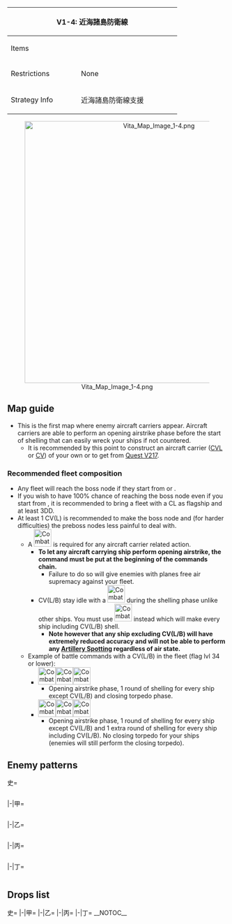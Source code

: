 {| class="article-table" style="width:100%;"
|-
! colspan="2" style="text-align:center;width:70%;" | V1-4: 近海諸島防衛線
| rowspan="3" style="text-align:center;width:30%;" | [[File:Vita Map Banner 1-4.png|400px]]
|-
! Items
| {{Ammo}}{{Steel}}{{Bauxite}}
|-
! Restrictions
| None
|-
! Strategy Info
|近海諸島防衛線支援
|近海諸島防衛線に我が艦隊を投入、<br>同防衛線を支援、敵侵攻艦隊を迎撃せよ！
|}
<center>[[File:Vita Map Image 1-4.png|600px]]</center>
==Map guide==
{{MapBranchingTable
|id = V1-4
|0 -> A, C, B/resource = * Random:
** 30% chance for A.
** 30% chance for B.
** 40% chance for C.
|D/resource -> H/resource, F = * Random 50%/50% chance
|G -> J,I = *Go to J if CL is flagship and DD ≧ 3
*Else, random:
** 45% chance for I.
** 55% chance for J.
}}

*This is the first map where enemy aircraft carriers appear. Aircraft carriers are able to perform an opening airstrike phase before the start of shelling that can easily wreck your ships if not countered.
**It is recommended by this point to construct an aircraft carrier ([[CVL]] or [[CV]]) of your own or to get {{ShipLink|Akagi}} from [[Kancolle Kai:Quests#V217|Quest V217]].
===Recommended fleet composition===
*Any fleet will reach the boss node if they start from {{Event/Route|A|red}} or {{Event/Route|C|red}}.
*If you wish to have 100% chance of reaching the boss node even if you start from {{Event/Route|B|green}}, it is recommended to bring a fleet with a CL as flagship and at least 3DD.
*At least 1 CV(L) is recommended to make the boss node and (for harder difficulties) the preboss nodes less painful to deal with.
**A [[File:Combat command (7).png|40px]] is required for any aircraft carrier related action.
***'''To let any aircraft carrying ship perform opening airstrike, the command must be put at the beginning of the commands chain.'''
****Failure to do so will give enemies with planes free air supremacy against your fleet.
***CV(L/B) stay idle with a [[File:Combat command (2).png|40px]] during the shelling phase unlike other ships. You must use [[File:Combat command (7).png|40px]] instead which will make every ship including CV(L/B) shell.
****'''Note however that any ship excluding CV(L/B) will have extremely reduced accuracy and will not be able to perform any [[Artillery Spotting]] regardless of air state.'''
**Example of battle commands with a CV(L/B) in the fleet (flag lvl 34 or lower):
***[[File:Combat command (7).png|40px]][[File:Combat command (2).png|40px]][[File:Combat command (3).png|40px]]
****Opening airstrike phase, 1 round of shelling for every ship except CV(L/B) and closing torpedo phase.
***[[File:Combat command (7).png|40px]][[File:Combat command (2).png|40px]][[File:Combat command (7).png|40px]]
****Opening airstrike phase, 1 round of shelling for every ship except CV(L/B) and 1 extra round of shelling for every ship including CV(L/B). No closing torpedo for your ships (enemies will still perform the closing torpedo).
==Enemy patterns==
<tabber>史=
<div class="scrollable" style="width:800px;max-height:400px;overflow:auto;">
{{Map/Nodes|name=敵偵察艦隊a群
|A
|Normal/BaseXP
|{{Formation|Line Ahead}}{{Formation|Double Line}}
|110
|527
|555
|555
|575
|575
|-
}}
{{Map/Nodes|name=敵偵察艦隊b群
|C
|Normal/BaseXP
|{{Formation|Line Ahead}}{{Formation|Double Line}}
|110
|527
|527
|555
|575
|575
|-
}}
{{Map/Nodes|name=敵先遣任務部隊B群
|F
|Normal/BaseXP
|{{Formation|Diamond}}
|140
|560
|560
|560
|527
|575
|575
|-
|F
|Normal/BaseXP
|{{Formation|Diamond}}
|130
|560
|560
|527
|555
|575
|575
|-
}}
{{Map/Nodes|name=敵先遣任務部隊A群
|G
|Normal/BaseXP
|{{Formation|Diamond}}
|150
|560
|560
|560
|527
|576
|576
|-
|G
|Normal/BaseXP
|{{Formation|Diamond}}
|140
|560
|560
|527
|555
|575
|575
|-
}}
{{Map/Nodes|name=敵支援艦隊
|I
|Normal/BaseXP
|{{Formation|Line Ahead}}
|150
|529
|555
|521
|575
|575
|575
|-
|I
|Normal/BaseXP
|{{Formation|Line Ahead}}
|150
|529
|555
|521
|521
|575
|575
|-
}}
{{Map/Nodes|name=敵機動部隊
|J
|Boss/BaseXP
|{{Formation|Diamond}}
|180
|528
|528
|527
|519
|576
|576
|-
|J
|Boss/BaseXP
|{{Formation|Diamond}}
|170
|528
|528
|522
|519
|575
|575
|-
}}
</div> <!-- overflow -->
|-|甲=
<div class="scrollable" style="width:800px;max-height:400px;overflow:auto;">
{{Map/Nodes|name=敵偵察艦隊a群
|A
|Normal/BaseXP
|{{Formation|Line Ahead}}
|100
|527
|555
|575
|575
|575
|-
|A
|Normal/BaseXP
|{{Formation|Line Ahead}}{{Formation|Double Line}}
|90
|527
|519
|575
|575
|-
}}
{{Map/Nodes|name=敵偵察艦隊b群
|C
|Normal/BaseXP
|{{Formation|Line Ahead}}
|100
|527
|555
|575
|575
|575
|-
|C
|Normal/BaseXP
|{{Formation|Line Ahead}}{{Formation|Double Line}}
|90
|527
|519
|518
|575
|575
|-
}}
{{Map/Nodes|name=敵先遣任務部隊B群
|F
|Normal/BaseXP
|{{Formation|Diamond}}
|125
|560
|523
|522
|519
|575
|575
|-
|F
|Normal/BaseXP
|{{Formation|Diamond}}
|120
|523
|523
|522
|519
|575
|575
|-
|F
|Normal/BaseXP
|{{Formation|Diamond}}
|110
|523
|523
|522
|519
|501
|501
|-
}}
{{Map/Nodes|name=敵先遣任務部隊A群
|G
|Normal/BaseXP
|{{Formation|Diamond}}
|130
|560
|560
|522
|519
|575
|575
|-
|G
|Normal/BaseXP
|{{Formation|Diamond}}
|120
|560
|523
|522
|519
|575
|575
|-
|G
|Normal/BaseXP
|{{Formation|Diamond}}
|110
|523
|523
|522
|575
|501
|501
|-
}}
{{Map/Nodes|name=敵支援艦隊
|I
|Normal/BaseXP
|{{Formation|Line Ahead}}
|140
|529
|521
|521
|519
|575
|575
|-
|I
|Normal/BaseXP
|{{Formation|Line Ahead}}
|130
|529
|521
|521
|506
|502
|502
|-
|I
|Normal/BaseXP
|{{Formation|Line Ahead}}
|130
|524
|521
|521
|506
|502
|502
|-
}}
{{Map/Nodes|name=敵機動部隊
|J
|Boss/BaseXP
|{{Formation|Diamond}}
|160
|528
|525
|522
|519
|575
|575
|-
|J
|Boss/BaseXP
|{{Formation|Diamond}}
|150
|528
|525
|522
|519
|501
|501
|-
|J
|Boss/BaseXP
|{{Formation|Diamond}}
|140
|525
|525
|522
|506
|501
|501
|-
}}
</div> <!-- overflow -->
|-|乙=
<div class="scrollable" style="width:800px;max-height:400px;overflow:auto;">
{{Map/Nodes|name=敵偵察艦隊a群
|A
|Normal/BaseXP
|{{Formation|Line Ahead}}{{Formation|Double Line}}
|80
|519
|509
|501
|501
|-
|A
|Normal/BaseXP
|{{Formation|Line Ahead}}{{Formation|Double Line}}
|80
|506
|505
|502
|502
|-
}}
{{Map/Nodes|name=敵偵察艦隊b群
|C
|Normal/BaseXP
|{{Formation|Line Ahead}}{{Formation|Double Line}}
|80
|509
|506
|501
|501
|501
|-
|C
|Normal/BaseXP
|{{Formation|Line Ahead}}{{Formation|Double Line}}
|70
|506
|505
|501
|501
|501
|-
}}
{{Map/Nodes|name=敵先遣任務部隊B群
|F
|Normal/BaseXP
|{{Formation|Line Ahead}}
|90
|510
|510
|506
|501
|501
|-
|F
|Normal/BaseXP
|{{Formation|Double Line}}
|90
|510
|509
|506
|501
|501
|-
|F
|Normal/BaseXP
|{{Formation|Line Ahead}}{{Formation|Double Line}}
|70
|509
|506
|501
|501
|-
}}
{{Map/Nodes|name=敵先遣任務部隊A群
|G
|Normal/BaseXP
|{{Formation|Line Ahead}}{{Formation|Double Line}}
|95
|522
|506
|505
|501
|501
|-
|G
|Normal/BaseXP
|{{Formation|Line Ahead}}{{Formation|Double Line}}
|80
|509
|506
|501
|501
|501
|-
}}
{{Map/Nodes|name=敵支援艦隊
|I
|Normal/BaseXP
|{{Formation|Line Ahead}}
|120
|524
|508
|508
|506
|502
|502
|-
|I
|Normal/BaseXP
|{{Formation|Line Ahead}}
|110
|511
|508
|506
|506
|502
|502
|-
|I
|Normal/BaseXP
|{{Formation|Line Ahead}}{{Formation|Double Line}}
|110
|511
|508
|506
|506
|501
|501
|-
}}
{{Map/Nodes|name=敵機動部隊
|J
|Boss/BaseXP
|{{Formation|Diamond}}
|130
|525
|512
|509
|506
|501
|501
|-
|J
|Boss/BaseXP
|{{Formation|Diamond}}
|120
|512
|512
|509
|506
|501
|501
|-
|J
|Boss/BaseXP
|{{Formation|Diamond}}
|110
|512
|509
|506
|501
|501
|501
|-
|J
|Boss/BaseXP
|{{Formation|Diamond}}
|100
|512
|509
|506
|501
|501
|-
}}
</div> <!-- overflow -->
|-|丙=
<div class="scrollable" style="width:800px;max-height:400px;overflow:auto;">
{{Map/Nodes|name=敵偵察艦隊a群
|A
|Normal/BaseXP
|{{Formation|Double Line}}
|80
|519
|509
|501
|501
|-
|A
|Normal/BaseXP
|{{Formation|Line Ahead}}{{Formation|Double Line}}
|80
|506
|505
|502
|502
|-
}}
{{Map/Nodes|name=敵偵察艦隊b群
|C
|Normal/BaseXP
|{{Formation|Double Line}}
|80
|509
|506
|501
|501
|501
|-
|C
|Normal/BaseXP
|{{Formation|Line Ahead}}{{Formation|Double Line}}
|70
|506
|505
|501
|501
|501
|-
}}
{{Map/Nodes|name=敵先遣任務部隊B群
|F
|Normal/BaseXP
|{{Formation|Double Line}}
|90
|510
|509
|506
|501
|501
|-
|F
|Normal/BaseXP
|{{Formation|Line Ahead}}{{Formation|Double Line}}
|70
|509
|506
|501
|501
|-
}}
{{Map/Nodes|name=敵先遣任務部隊A群
|G
|Normal/BaseXP
|{{Formation|Double Line}}
|95
|522
|506
|505
|501
|501
|-
|G
|Normal/BaseXP
|{{Formation|Line Ahead}}{{Formation|Double Line}}
|80
|509
|506
|501
|501
|501
|-
}}
{{Map/Nodes|name=敵支援艦隊
|I
|Normal/BaseXP
|{{Formation|Line Ahead}}
|110
|511
|508
|506
|506
|502
|502
|-
|I
|Normal/BaseXP
|{{Formation|Line Ahead}}{{Formation|Double Line}}
|110
|511
|508
|506
|506
|501
|501
|-
}}
{{Map/Nodes|name=敵機動部隊
|J
|Boss/BaseXP
|{{Formation|Diamond}}
|120
|512
|512
|509
|506
|501
|501
|-
|J
|Boss/BaseXP
|{{Formation|Diamond}}
|110
|512
|509
|506
|501
|501
|501
|-
|J
|Boss/BaseXP
|{{Formation|Diamond}}
|100
|512
|509
|506
|501
|501
|-
}}
</div> <!-- overflow -->
|-|丁=
<div class="scrollable" style="width:800px;max-height:400px;overflow:auto;">
{{Map/Nodes|name=敵偵察艦隊a群
|A
|Normal/BaseXP
|{{Formation|Line Ahead}}{{Formation|Double Line}}
|80
|506
|505
|502
|502
|-
}}
{{Map/Nodes|name=敵偵察艦隊b群
|C
|Normal/BaseXP
|{{Formation|Line Ahead}}{{Formation|Double Line}}
|70
|506
|505
|501
|501
|501
|-
}}
{{Map/Nodes|name=敵先遣任務部隊B群
|F
|Normal/BaseXP
|{{Formation|Double Line}}
|70
|509
|506
|501
|501
|-
}}
{{Map/Nodes|name=敵先遣任務部隊A群
|G
|Normal/BaseXP
|{{Formation|Double Line}}
|80
|509
|506
|501
|501
|501
|-
}}
{{Map/Nodes|name=敵支援艦隊
|I
|Normal/BaseXP
|{{Formation|Line Ahead}}{{Formation|Double Line}}
|110
|511
|508
|506
|506
|501
|501
|-
}}
{{Map/Nodes|name=敵機動部隊
|J
|Boss/BaseXP
|{{Formation|Diamond}}
|110
|512
|509
|506
|501
|501
|501
|-
|J
|Boss/BaseXP
|{{Formation|Diamond}}
|100
|512
|509
|506
|501
|501
|-
}}
</div> <!-- overflow -->
</tabber>

==Drops list==
<tabber>史=
{{Map/Drops
|regular = true
|no_legend = true
|filter_button = true
|nodes =  A, C, F, G, I, J
|boss = J
|{{ShipFrom|56}} : G, I,
|{{ShipFrom|9}} : G, I, J
|{{ShipFrom|10}} : A, C, F, G, I, J
|{{ShipFrom|32}} : A, C, F, G, I, J
|{{ShipFrom|11}} : A, C, F, G, I, J
|{{ShipFrom|12}} : A, C, F, G, I, J
|{{ShipFrom|33}} : F, G, I, J
|{{ShipFrom|13}} : F, G, I, J
|{{ShipFrom|14}} : A, C, F, G, I, J
|{{ShipFrom|34}} : F, G, I, J
|{{ShipFrom|35}} : F, G, I, J
|{{ShipFrom|36}} : F, G, I, J
|{{ShipFrom|37}} : F, G, I, J
|{{ShipFrom|1}} : A, C, F, G, I, J
|{{ShipFrom|2}} : A, C, F, G, I, J
|{{ShipFrom|28}} : A, C, F, G, I, J
|{{ShipFrom|29}} : A, C, F, G, I, J
|{{ShipFrom|6}} : A, C, F, G, I, J
|{{ShipFrom|30}} : A, C, F, G, I, J
|{{ShipFrom|7}} : A, C, F, G, I, J
|{{ShipFrom|31}} : A, C, F, G, I, J
|{{ShipFrom|140}} : J
|{{ShipFrom|25}} : J
|{{ShipFrom|89}} : J
|{{ShipFrom|99}} : J
|{{ShipFrom|100}} : J
|{{ShipFrom|101}} : J
|{{ShipFrom|21}} : J
|{{ShipFrom|22}} : J
|{{ShipFrom|23}} : J
|{{ShipFrom|53}} : J
|{{ShipFrom|51}} : J
|{{ShipFrom|52}} : J
|{{ShipFrom|38}} : J
|{{ShipFrom|39}} : J
|{{ShipFrom|40}} : J
|{{ShipFrom|41}} : J
}}
|-|甲=
{{Map/Drops
|regular = true
|no_legend = true
|filter_button = true
|nodes =  A, C, F, G, I, J
|boss = J
|{{ShipFrom|56}} : I,
|{{ShipFrom|9}} : G, I, J
|{{ShipFrom|10}} : A, C, F, G, I, J
|{{ShipFrom|32}} : A, C, F, G, I, J
|{{ShipFrom|11}} : A, C, F, G, I, J
|{{ShipFrom|12}} : A, C, F, G, I, J
|{{ShipFrom|33}} : F, G, I, J
|{{ShipFrom|13}} : F, G, I, J
|{{ShipFrom|14}} : A, C, F, G, I, J
|{{ShipFrom|34}} : F, G, I, J
|{{ShipFrom|35}} : F, G, I, J
|{{ShipFrom|36}} : F, G, I, J
|{{ShipFrom|37}} : F, G, I, J
|{{ShipFrom|1}} : A, C, F, G, I, J
|{{ShipFrom|2}} : A, C, F, G, I, J
|{{ShipFrom|28}} : A, C, F, G, I, J
|{{ShipFrom|29}} : A, C, F, G, I, J
|{{ShipFrom|6}} : A, C, F, G, I, J
|{{ShipFrom|30}} : A, C, F, G, I, J
|{{ShipFrom|7}} : A, C, F, G, I, J
|{{ShipFrom|31}} : A, C, F, G, I, J
|{{ShipFrom|140}} : J
|{{ShipFrom|25}} : J
|{{ShipFrom|89}} : J
|{{ShipFrom|99}} : J
|{{ShipFrom|100}} : J
|{{ShipFrom|101}} : J
|{{ShipFrom|21}} : J
|{{ShipFrom|22}} : J
|{{ShipFrom|23}} : J
|{{ShipFrom|53}} : J
|{{ShipFrom|51}} : J
|{{ShipFrom|52}} : J
|{{ShipFrom|38}} : J
|{{ShipFrom|39}} : J
|{{ShipFrom|40}} : J
|{{ShipFrom|41}} : J
}}
|-|乙=
{{Map/Drops
|regular = true
|no_legend = true
|filter_button = true
|nodes =  A, C, F, G, I, J
|boss = J
|{{ShipFrom|9}} : J
|{{ShipFrom|10}} : A, C, F, G, I, J
|{{ShipFrom|32}} : A, C, F, G, I, J
|{{ShipFrom|11}} : A, C, F, G, I, J
|{{ShipFrom|12}} : A, C, F, G, I, J
|{{ShipFrom|33}} : F, G, I, J
|{{ShipFrom|13}} : F, G, I, J
|{{ShipFrom|14}} : A, C, F, G, I, J
|{{ShipFrom|34}} : F, G, I, J
|{{ShipFrom|35}} : F, G, I, J
|{{ShipFrom|36}} : F, G, I, J
|{{ShipFrom|37}} : F, G, I, J
|{{ShipFrom|1}} : A, C, F, G, I, J
|{{ShipFrom|2}} : A, C, F, G, I, J
|{{ShipFrom|28}} : A, C, F, G, I, J
|{{ShipFrom|29}} : A, C, F, G, I, J
|{{ShipFrom|6}} : A, C, F, G, I, J
|{{ShipFrom|30}} : A, C, F, G, I, J
|{{ShipFrom|7}} : A, C, F, G, I, J
|{{ShipFrom|31}} : A, C, F, G, I, J
|{{ShipFrom|25}} : J
|{{ShipFrom|89}} : J
|{{ShipFrom|99}} : J
|{{ShipFrom|100}} : J
|{{ShipFrom|101}} : J
|{{ShipFrom|21}} : J
|{{ShipFrom|22}} : J
|{{ShipFrom|23}} : J
|{{ShipFrom|53}} : J
|{{ShipFrom|51}} : J
|{{ShipFrom|52}} : J
|{{ShipFrom|38}} : J
|{{ShipFrom|39}} : J
|{{ShipFrom|40}} : J
|{{ShipFrom|41}} : J
}}
|-|丙=
{{Map/Drops
|regular = true
|no_legend = true
|filter_button = true
|nodes =  A, C, F, G, I, J
|boss = J
|{{ShipFrom|9}} : J
|{{ShipFrom|10}} : A, C, F, G, I, J
|{{ShipFrom|32}} : A, C, F, G, I, J
|{{ShipFrom|11}} : A, C, F, G, I, J
|{{ShipFrom|12}} : A, C, F, G, I, J
|{{ShipFrom|33}} : F, G, I, J
|{{ShipFrom|13}} : F, G, I, J
|{{ShipFrom|14}} : A, C, F, G, I, J
|{{ShipFrom|34}} : F, G, I, J
|{{ShipFrom|35}} : F, G, I, J
|{{ShipFrom|36}} : F, G, I, J
|{{ShipFrom|37}} : F, G, I, J
|{{ShipFrom|1}} : A, C, F, G, I, J
|{{ShipFrom|2}} : A, C, F, G, I, J
|{{ShipFrom|28}} : A, C, F, G, I, J
|{{ShipFrom|29}} : A, C, F, G, I, J
|{{ShipFrom|6}} : A, C, F, G, I, J
|{{ShipFrom|30}} : A, C, F, G, I, J
|{{ShipFrom|7}} : A, C, F, G, I, J
|{{ShipFrom|31}} : A, C, F, G, I, J
|{{ShipFrom|89}} : J
|{{ShipFrom|99}} : J
|{{ShipFrom|100}} : J
|{{ShipFrom|101}} : J
|{{ShipFrom|21}} : J
|{{ShipFrom|22}} : J
|{{ShipFrom|23}} : J
|{{ShipFrom|53}} : J
|{{ShipFrom|51}} : J
|{{ShipFrom|52}} : J
|{{ShipFrom|38}} : J
|{{ShipFrom|39}} : J
|{{ShipFrom|40}} : J
|{{ShipFrom|41}} : J
}}
|-|丁=
{{Map/Drops
|regular = true
|no_legend = true
|filter_button = true
|nodes =  A, C, G, I, J
|boss = J
|{{ShipFrom|9}} : J
|{{ShipFrom|10}} : A, C, G, I, J
|{{ShipFrom|32}} : A, C, G, I, J
|{{ShipFrom|11}} : A, C, G, I, J
|{{ShipFrom|12}} : A, C, G, I, J
|{{ShipFrom|33}} : G, I, J
|{{ShipFrom|13}} : G, I, J
|{{ShipFrom|14}} : A, C, G, I, J
|{{ShipFrom|34}} : G, I, J
|{{ShipFrom|35}} : G, I, J
|{{ShipFrom|36}} : G, I, J
|{{ShipFrom|37}} : G, I, J
|{{ShipFrom|1}} : A, C, G, I, J
|{{ShipFrom|2}} : A, C, G, I, J
|{{ShipFrom|28}} : A, C, G, I, J
|{{ShipFrom|29}} : A, C, G, I, J
|{{ShipFrom|6}} : A, C, G, I, J
|{{ShipFrom|30}} : A, C, G, I, J
|{{ShipFrom|7}} : A, C, G, I, J
|{{ShipFrom|31}} : A, C, G, I, J
|{{ShipFrom|99}} : J
|{{ShipFrom|100}} : J
|{{ShipFrom|101}} : J
|{{ShipFrom|21}} : J
|{{ShipFrom|22}} : J
|{{ShipFrom|23}} : J
|{{ShipFrom|53}} : J
|{{ShipFrom|51}} : J
|{{ShipFrom|52}} : J
|{{ShipFrom|38}} : J
|{{ShipFrom|39}} : J
|{{ShipFrom|40}} : J
|{{ShipFrom|41}} : J
}}
</tabber>
__NOTOC__